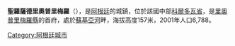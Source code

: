 {{Ccoord|31|9|S|63|23|W|display=title}}

'''聖羅薩德里奧普里梅羅'''（{{lang-es|Santa Rosa de Río Primero}}），是[[阿根廷|阿根廷]]的城鎮，位於該國中部[[科爾多瓦省_(阿根廷)|科爾多瓦省]]，是[[里奧普里梅羅縣|里奧普里梅羅縣]]的首府，處於[[蘇基亞河|蘇基亞河]]畔，海拔高度157米，2001年人口6,788。

{{Argentina-geo-stub}}
[[Category:阿根廷城市|Category:阿根廷城市]]